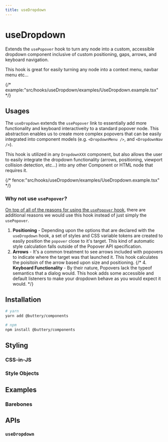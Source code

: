 ```yaml
---
title: useDropdown
---
```


# useDropdown

Extends the `usePopover` hook to turn any node into a custom, accessible dropdown component inclusive of
custom positioning, gaps, arrows, and keyboard navigation.

This hook is great for easily turning any node into a context menu, navbar menu etc...

{/* example:"src/hooks/useDropdown/examples/UseDropdown.example.tsx" */}

## Usages

The `useDropdown` extends the `usePopover` link to essentially add more functionality and keyboard interactiveity to a standard popover node.
This abstraction enables us to create more complex popovers that can be easily integrated into component models (e.g. `<DropdownMenu />`, and `<DropdownNav />`).

This hook is utilized in any `DropdownXXX` component, but also allows the user to easily integrate the dropdown functionality (arrows, positioning, viewport
collision detection, etc...) into any other Component or HTML node that requires it.

{/* fence:"src/hooks/useDropdown/examples/UseDropdown.example.tsx" */}

### Why not use `usePopover`?

[On top of all of the reasons for using the `usePopover` hook](./hooks.usePopover.mdx), there are additional reasons we would use this hook instead of just simply the `usePopover`.

1. **Positioning** - Depending upon the options that are declared with the `useDropdown` hook, a set of styles and CSS variable tokens are created to easily position the `popover` close to it's target. This kind of automatic style calculation falls outside of the Popover API specification.
2. **Arrows** - It's a common treatment to see arrows included with popovers to indicate where the target was that launched it. This hook calculates the poisitoin of the arrow based upon size and positioning.
   {/* 4. **Keyboard Functionality** - By their nature, Popovers lack the typeof semantics that a dialog would. This hook adds some accessible and default listeners to make your dropdown behave as you would expect it would. */}

## Installation

```bash
# yarn
yarn add @buttery/components

# npm
npm install @buttery/components
```

## Styling

### CSS-in-JS

### Style Objects

## Examples

### Barebones

## APIs

### `useDropdown`
